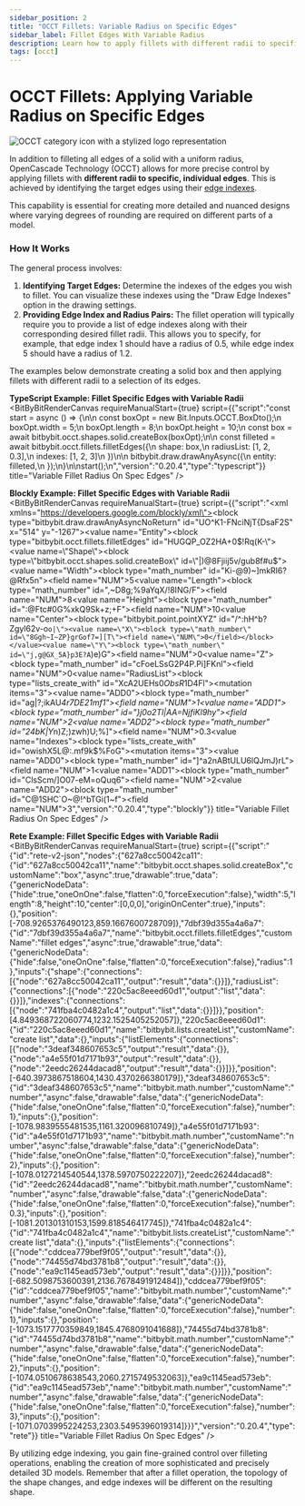 ```yaml
---
sidebar_position: 2
title: "OCCT Fillets: Variable Radius on Specific Edges"
sidebar_label: Fillet Edges With Variable Radius
description: Learn how to apply fillets with different radii to specific edges of an OCCT solid using edge indexes in Bitbybit's Rete, Blockly, and TypeScript editors.
tags: [occt]
---
```



# OCCT Fillets: Applying Variable Radius on Specific Edges

<img 
  class="category-icon-small" 
  src="https://s.bitbybit.dev/assets/icons/white/occt-icon.svg" 
  alt="OCCT category icon with a stylized logo representation" 
  title="OCCT category icon" />

In addition to filleting all edges of a solid with a uniform radius, OpenCascade Technology (OCCT) allows for more precise control by applying fillets with **different radii to specific, individual edges**. This is achieved by identifying the target edges using their [edge indexes](/learn/code/common/occt/shapes/edge/edge-indexes).

This capability is essential for creating more detailed and nuanced designs where varying degrees of rounding are required on different parts of a model.

### How It Works

The general process involves:
1.  **Identifying Target Edges:** Determine the indexes of the edges you wish to fillet. You can visualize these indexes using the "Draw Edge Indexes" option in the drawing settings.
2.  **Providing Edge Index and Radius Pairs:** The fillet operation will typically require you to provide a list of edge indexes along with their corresponding desired fillet radii. This allows you to specify, for example, that edge index 1 should have a radius of 0.5, while edge index 5 should have a radius of 1.2.

The examples below demonstrate creating a solid box and then applying fillets with different radii to a selection of its edges.

**TypeScript Example: Fillet Specific Edges with Variable Radii**
<BitByBitRenderCanvas
  requireManualStart={true}
  script={{"script":"const start = async () => {\n\n    const boxOpt = new Bit.Inputs.OCCT.BoxDto();\n    boxOpt.width = 5;\n    boxOpt.length = 8;\n    boxOpt.height = 10;\n    const box = await bitbybit.occt.shapes.solid.createBox(boxOpt);\n\n    const filleted = await bitbybit.occt.fillets.filletEdges({\n        shape: box,\n        radiusList: [1, 2, 0.3],\n        indexes: [1, 2, 3]\n    })\n\n    bitbybit.draw.drawAnyAsync({\n        entity: filleted,\n    });\n}\n\nstart();\n","version":"0.20.4","type":"typescript"}}
  title="Variable Fillet Radius On Spec Edges"
/>


**Blockly Example: Fillet Specific Edges with Variable Radii**
<BitByBitRenderCanvas
  requireManualStart={true}
  script={{"script":"<xml xmlns=\"https://developers.google.com/blockly/xml\"><block type=\"bitbybit.draw.drawAnyAsyncNoReturn\" id=\"UO^K1-FNciNjT{DsaF2S\" x=\"514\" y=\"-1267\"><value name=\"Entity\"><block type=\"bitbybit.occt.fillets.filletEdges\" id=\"HUGQP_OZ2HA+0$!Rq(K-\"><value name=\"Shape\"><block type=\"bitbybit.occt.shapes.solid.createBox\" id=\"|)@8Fjiij5v/gub8f#u$\"><value name=\"Width\"><block type=\"math_number\" id=\"Ki-@9)~]mkRl6?@Rfx5n\"><field name=\"NUM\">5</field></block></value><value name=\"Length\"><block type=\"math_number\" id=\",~D8g;%9aYqX/!8ING/F\"><field name=\"NUM\">8</field></block></value><value name=\"Height\"><block type=\"math_number\" id=\":@Ftc#0G%xkQ9Sk+z;+F\"><field name=\"NUM\">10</field></block></value><value name=\"Center\"><block type=\"bitbybit.point.pointXYZ\" id=\"/^:hH^b?Zgyl62v-o`o|\"><value name=\"X\"><block type=\"math_number\" id=\"8Ggh~I~ZP}grGof7=][T\"><field name=\"NUM\">0</field></block></value><value name=\"Y\"><block type=\"math_number\" id=\"j,g@GX_5A}p3E?A`)e)G\"><field name=\"NUM\">0</field></block></value><value name=\"Z\"><block type=\"math_number\" id=\"cFoeLSsG2P4P.Pi]FKnl\"><field name=\"NUM\">0</field></block></value></block></value></block></value><value name=\"RadiusList\"><block type=\"lists_create_with\" id=\"XcA2UEHs0*ObsR*1D4Fl\"><mutation items=\"3\"></mutation><value name=\"ADD0\"><block type=\"math_number\" id=\"ag|?;ikAU*4r7DE21mf1\"><field name=\"NUM\">1</field></block></value><value name=\"ADD1\"><block type=\"math_number\" id=\"}j0o2Tl|AA=NjfiKl9hy\"><field name=\"NUM\">2</field></block></value><value name=\"ADD2\"><block type=\"math_number\" id=\"24bK|Y*n)Z;)zwh)U;%]\"><field name=\"NUM\">0.3</field></block></value></block></value><value name=\"Indexes\"><block type=\"lists_create_with\" id=\"owishX5L@:.mf9k$%FoG\"><mutation items=\"3\"></mutation><value name=\"ADD0\"><block type=\"math_number\" id=\"]^a2nABtULU6lQJmJ)rL\"><field name=\"NUM\">1</field></block></value><value name=\"ADD1\"><block type=\"math_number\" id=\"ClsScm/]O07-eM=oQuq6\"><field name=\"NUM\">2</field></block></value><value name=\"ADD2\"><block type=\"math_number\" id=\"C@1SHC`O~@!^bTGi(1~f\"><field name=\"NUM\">3</field></block></value></block></value></block></value></block></xml>","version":"0.20.4","type":"blockly"}}
  title="Variable Fillet Radius On Spec Edges"
/>


**Rete Example: Fillet Specific Edges with Variable Radii**
<BitByBitRenderCanvas
  requireManualStart={true}
  script={{"script":"{\"id\":\"rete-v2-json\",\"nodes\":{\"627a8cc50042ca11\":{\"id\":\"627a8cc50042ca11\",\"name\":\"bitbybit.occt.shapes.solid.createBox\",\"customName\":\"box\",\"async\":true,\"drawable\":true,\"data\":{\"genericNodeData\":{\"hide\":true,\"oneOnOne\":false,\"flatten\":0,\"forceExecution\":false},\"width\":5,\"length\":8,\"height\":10,\"center\":[0,0,0],\"originOnCenter\":true},\"inputs\":{},\"position\":[-708.9265376490123,859.1667600728709]},\"7dbf39d355a4a6a7\":{\"id\":\"7dbf39d355a4a6a7\",\"name\":\"bitbybit.occt.fillets.filletEdges\",\"customName\":\"fillet edges\",\"async\":true,\"drawable\":true,\"data\":{\"genericNodeData\":{\"hide\":false,\"oneOnOne\":false,\"flatten\":0,\"forceExecution\":false},\"radius\":1},\"inputs\":{\"shape\":{\"connections\":[{\"node\":\"627a8cc50042ca11\",\"output\":\"result\",\"data\":{}}]},\"radiusList\":{\"connections\":[{\"node\":\"220c5ac8eeed60d1\",\"output\":\"list\",\"data\":{}}]},\"indexes\":{\"connections\":[{\"node\":\"741fba4c0482a1c4\",\"output\":\"list\",\"data\":{}}]}},\"position\":[4.849368722060774,1232.1525405252057]},\"220c5ac8eeed60d1\":{\"id\":\"220c5ac8eeed60d1\",\"name\":\"bitbybit.lists.createList\",\"customName\":\"create list\",\"data\":{},\"inputs\":{\"listElements\":{\"connections\":[{\"node\":\"3deaf348607653c5\",\"output\":\"result\",\"data\":{}},{\"node\":\"a4e55f01d7171b93\",\"output\":\"result\",\"data\":{}},{\"node\":\"2eedc26244dacad8\",\"output\":\"result\",\"data\":{}}]}},\"position\":[-640.3973867518604,1430.4370266380179]},\"3deaf348607653c5\":{\"id\":\"3deaf348607653c5\",\"name\":\"bitbybit.math.number\",\"customName\":\"number\",\"async\":false,\"drawable\":false,\"data\":{\"genericNodeData\":{\"hide\":false,\"oneOnOne\":false,\"flatten\":0,\"forceExecution\":false},\"number\":1},\"inputs\":{},\"position\":[-1078.9839555481535,1161.320096810749]},\"a4e55f01d7171b93\":{\"id\":\"a4e55f01d7171b93\",\"name\":\"bitbybit.math.number\",\"customName\":\"number\",\"async\":false,\"drawable\":false,\"data\":{\"genericNodeData\":{\"hide\":false,\"oneOnOne\":false,\"flatten\":0,\"forceExecution\":false},\"number\":2},\"inputs\":{},\"position\":[-1078.0127214540544,1378.5970750222207]},\"2eedc26244dacad8\":{\"id\":\"2eedc26244dacad8\",\"name\":\"bitbybit.math.number\",\"customName\":\"number\",\"async\":false,\"drawable\":false,\"data\":{\"genericNodeData\":{\"hide\":false,\"oneOnOne\":false,\"flatten\":0,\"forceExecution\":false},\"number\":0.3},\"inputs\":{},\"position\":[-1081.201301310153,1599.818546417745]},\"741fba4c0482a1c4\":{\"id\":\"741fba4c0482a1c4\",\"name\":\"bitbybit.lists.createList\",\"customName\":\"create list\",\"data\":{},\"inputs\":{\"listElements\":{\"connections\":[{\"node\":\"cddcea779bef9f05\",\"output\":\"result\",\"data\":{}},{\"node\":\"74455d74bd3781b8\",\"output\":\"result\",\"data\":{}},{\"node\":\"ea9c1145ead573eb\",\"output\":\"result\",\"data\":{}}]}},\"position\":[-682.5098753600391,2136.7678491912484]},\"cddcea779bef9f05\":{\"id\":\"cddcea779bef9f05\",\"name\":\"bitbybit.math.number\",\"customName\":\"number\",\"async\":false,\"drawable\":false,\"data\":{\"genericNodeData\":{\"hide\":false,\"oneOnOne\":false,\"flatten\":0,\"forceExecution\":false},\"number\":1},\"inputs\":{},\"position\":[-1073.1517770359849,1845.4768091041688]},\"74455d74bd3781b8\":{\"id\":\"74455d74bd3781b8\",\"name\":\"bitbybit.math.number\",\"customName\":\"number\",\"async\":false,\"drawable\":false,\"data\":{\"genericNodeData\":{\"hide\":false,\"oneOnOne\":false,\"flatten\":0,\"forceExecution\":false},\"number\":2},\"inputs\":{},\"position\":[-1074.0510678638543,2060.2715749532063]},\"ea9c1145ead573eb\":{\"id\":\"ea9c1145ead573eb\",\"name\":\"bitbybit.math.number\",\"customName\":\"number\",\"async\":false,\"drawable\":false,\"data\":{\"genericNodeData\":{\"hide\":false,\"oneOnOne\":false,\"flatten\":0,\"forceExecution\":false},\"number\":3},\"inputs\":{},\"position\":[-1071.0703995224253,2303.5495396019314]}}}","version":"0.20.4","type":"rete"}}
  title="Variable Fillet Radius On Spec Edges"
/>

By utilizing edge indexing, you gain fine-grained control over filleting operations, enabling the creation of more sophisticated and precisely detailed 3D models. Remember that after a fillet operation, the topology of the shape changes, and edge indexes will be different on the resulting shape.